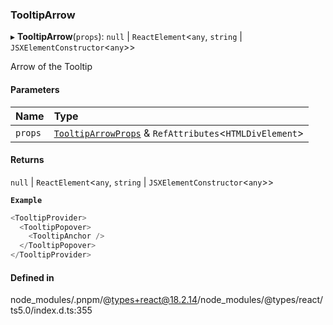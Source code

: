### TooltipArrow

▸ **TooltipArrow**(`props`): `null` \| `ReactElement`\<`any`, `string` \| `JSXElementConstructor`\<`any`\>\>

Arrow of the Tooltip

#### Parameters

| Name    | Type                                                                                         |
| :------ | :------------------------------------------------------------------------------------------- |
| `props` | [`TooltipArrowProps`](interfaces/TooltipArrowProps.md) & `RefAttributes`\<`HTMLDivElement`\> |

#### Returns

`null` \| `ReactElement`\<`any`, `string` \| `JSXElementConstructor`\<`any`\>\>

**`Example`**

```ts
<TooltipProvider>
  <TooltipPopover>
    <TooltipAnchor />
  </TooltipPopover>
</TooltipProvider>
```

#### Defined in

node_modules/.pnpm/@types+react@18.2.14/node_modules/@types/react/ts5.0/index.d.ts:355

